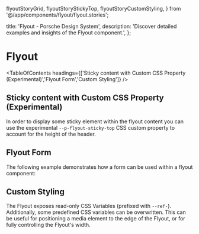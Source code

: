   flyoutStoryGrid,
  flyoutStoryStickyTop,
  flyoutStoryCustomStyling,
} from '@/app/components/flyout/flyout.stories';

  title: 'Flyout - Porsche Design System',
  description: 'Discover detailed examples and insights of the Flyout component.',
};

# Flyout <ComponentStatus tagName="p-flyout"></ComponentStatus>

<TableOfContents headings={['Sticky content with Custom CSS Property (Experimental)','Flyout Form','Custom Styling']} />

## Sticky content with Custom CSS Property (Experimental)

In order to display some sticky element within the flyout content you can use the experimental `--p-flyout-sticky-top`
CSS custom property to account for the height of the header.

<ComponentStory story={flyoutStoryStickyTop} />

## Flyout Form

The following example demonstrates how a form can be used within a flyout component:

<ComponentExample codeSample={flyoutExampleForm} />

## Custom Styling

The Flyout exposes read-only CSS Variables (prefixed with `--ref-`). Additionally, some predefined CSS variables can be
overwritten. This can be useful for positioning a media element to the edge of the Flyout, or for fully controlling the
Flyout's width.

<ComponentStory story={flyoutStoryCustomStyling} />
